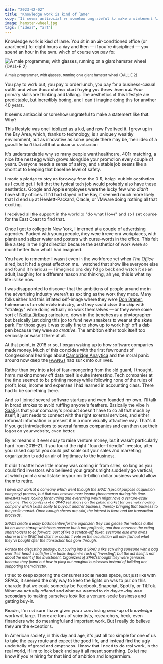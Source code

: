 ```yaml
---
date: "2023-02-02"
title: "Knowledge work is kind of lame"
copy: "It seems antisocial or somehow ungrateful to make a statement like that. Why?"
image: hamster-wheel.jpg
tags: ["ideas", "art"]
---
```


Knowledge work is kind of lame. You sit in an air-conditioned office (or apartment) for eight hours a day and then — if you're disciplined — you spend an hour in the gym, which of course you pay for.

![A male programmer, with glasses, running on a giant hamster wheel (DALL-E 2)](hamster-wheel.jpg)

<small>A male programmer, with glasses, running on a giant hamster wheel (DALL-E 2)</small>

You pay to work out, you pay to order lunch, you pay for a business-casual outfit, and when those clothes start fraying you throw them out. Your primary skills are thinking and talking. The aesthetics of this lifestyle are predictable, but incredibly boring, and I can't imagine doing this for another 40 years.

It seems antisocial or somehow ungrateful to make a statement like that. Why?

This lifestyle was one I idolized as a kid, and now I've lived it. I grew up in the Bay Area, which, thanks to technology, is a uniquely wealthy environment, but as innovative as some people there may be, their idea of a good life isn't that all that unique or contrarian.

It's understandable why so many people want healthcare, 401k matching, a nice little nest egg which grows alongside your promotion every couple of years. Everyone needs a sense of safety, and a stable job seems like a shortcut to keeping that baseline level of safety.

I made a pledge to stay as far away from the 9-5, beige-cubicle aesthetics as I could get. I felt that the typical tech job would probably also have these aesthetics. Google and Apple employees were the lucky few who _didn't_ have shitty offices. If I'd had stayed in the Bay, it seemed much more likely that I'd end up at Hewlett-Packard, Oracle, or VMware doing nothing all that exciting.

I received all the support in the world to "do what I love" and so I set course for the East Coast to find that.

Once I got to college in New York, I interned at a couple of advertising agencies. Packed with young people, they were irreverent workplaces, with plants and seltzer water and posters with curse-words in the office. This felt like a step in the right direction because the aesthetics of work were so much better than what I had imagined.

You have to remember I wasn't even in the workforce yet when _The Office_ aired, but it had a great effect on me. I watched that show like everyone else and found it hilarious — I imagined one day I'd go back and watch it as an adult, laughing for a different reason and thinking, ah yes, this is what my life is like now.

I was disappointed to discover that the ambitions of people around me in the advertising industry weren't as exciting as the work they made. Many folks either had this inflated self-image where they were [Don Draper](https://en.wikipedia.org/wiki/Don_Draper), helmsman of an old noble industry, and they could steer the ship with "strategy" while doing virtually no work themselves — or they were some sort of [Nolita Dirtbag](https://www.instagram.com/p/Cl9cptQOOwh/) caricature, down in the trenches as a photographer but basically just doing this job to fund new sneakers to wear at the skate park. For those guys it was totally fine to show up to work high off a dab pen because they were _so creative_. The ambition either took itself too seriously or wasn't there at all.

At that point, in 2018 or so, I began waking up to how software companies made money. Much of this coincides with the first few rounds of Congressional hearings about [Cambridge Analytica](https://en.wikipedia.org/wiki/Cambridge_Analytica) and the moral panic around how deep the [FAANGs](https://en.wikipedia.org/wiki/Big_Tech#FAANG) had sunk into our lives.

Rather than buy into a lot of fear-mongering from the old guard, I thought, hmm, making money off data itself is quite interesting. Tech companies at the time seemed to be printing money while following none of the rules of profit, loss, income and expenses I had learned in accounting class. There had to be something there.

And so I joined several software startups and even founded my own. I'll talk in broad strokes to avoid ruffling anyone's feathers. Basically the vibe in [SaaS](https://en.wikipedia.org/wiki/Software_as_a_service) is that your company's product doesn't have to do all that much by itself, it just needs to connect with the right external services, and either reformat information or present it in a more visually attractive way. That's it. If you get introductions to several famous companies and can then use their logos on your website, even better.

By no means is it ever _easy_ to raise venture money, but it wasn't particularly hard from 2018–21. If you found the right "founder-friendly" investor, after you raised capital you could just scale out your sales and marketing organization to add an air of legitimacy to the business.

It didn't matter how little money was coming in from sales, so long as you could find investors who believed your graphs might suddenly go vertical, at which point a small stake in your multi-billion dollar business would allow them to retire.

_<small>I never did work at a company which went through the SPAC (special purpose acquisition company) process, but that was an even more insane phenomenon during this time. Investors were looking for anything and everything which might have a venture-scale outcome. The organizers of a SPAC sell shares on the public market for an empty holding company which exists solely to buy out another business, thereby bringing that business to the public market. Once enough shares are sold, the interest is there and the transaction proceeds.</small>_

_<small>SPACs create a really bad incentive for the organizer: they can grease the metrics a little bit on some startup which has revenue but is not profitable, and then convince the voting shareholders to go forward. Sort of like a scratch-off ticket, everyone else who owns shares in the SPAC but didn't or couldn't vote on the acquisition will only find out what they've bought after the transaction has gone through.</small>_

_<small>Pardon the disgusting analogy, but buying into a SPAC is like screwing someone with a bag over their head. It satisfies the basic dopamine rush of "investing", but the act itself is not about the merit of the investment. Organizers of SPACs thought they were geniuses because they found out how to pimp out marginal businesses instead of building and supporting them directly.</small>_

I tried to keep exploring the consumer social media space, but just like with SPACs, it seemed the only way to keep the lights on was to put on this charade that we could someday be Facebook, Snapchat, Spotify, or TikTok. What we actually offered and what we wanted to do day-to-day was secondary to making ourselves _look_ like a venture-scale business and getting buy-in.

Reader, I'm not sure I have given you a convincing send-up of knowledge work writ large. There are tons of scientists, researchers, heck, even financiers who do meaningful and important work. But I really do believe they are the exceptions.

In American society, in this day and age, it's just all too simple for one of us to take the easy route and expect the good life, and instead find the ugly underbelly of greed and emptiness. I know that I need to do real work, in the real world, if I'm to look back and say it all meant something. Do let me know if you're hiring for that kind of ambition and longtermism.
